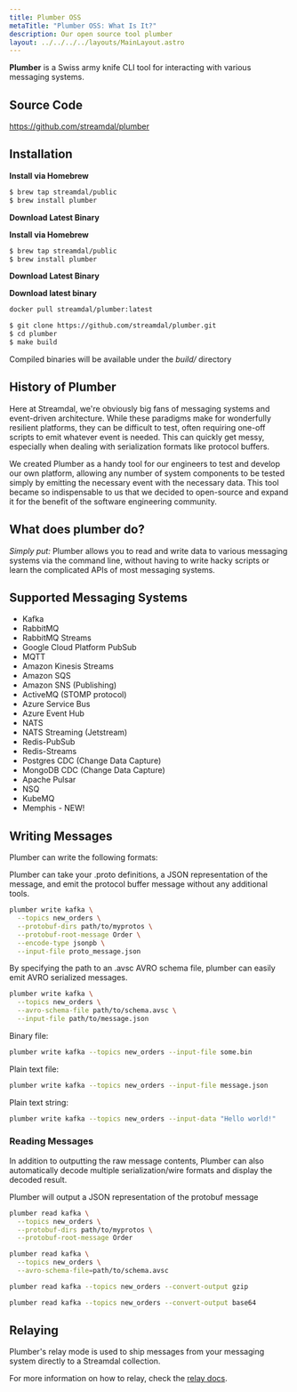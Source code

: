 ```yaml
---
title: Plumber OSS
metaTitle: "Plumber OSS: What Is It?"
description: Our open source tool plumber
layout: ../../../../layouts/MainLayout.astro
---
```


**Plumber** is a Swiss army knife CLI tool for interacting with various messaging systems.

## Source Code

https://github.com/streamdal/plumber

## Installation

**Install via Homebrew**

```bash
$ brew tap streamdal/public
$ brew install plumber
```

**Download Latest Binary**

**Install via Homebrew**

```bash
$ brew tap streamdal/public
$ brew install plumber
```

**Download Latest Binary**

**Download latest binary**

```bash
docker pull streamdal/plumber:latest
```

```bash
$ git clone https://github.com/streamdal/plumber.git
$ cd plumber
$ make build
```

Compiled binaries will be available under the _build/_ directory

## History of Plumber

Here at Streamdal, we're obviously big fans of messaging systems and event-driven architecture. While these paradigms make for wonderfully resilient platforms, they can be difficult to test, often requiring one-off scripts to emit whatever event is needed. This can quickly get messy, especially when dealing with serialization formats like protocol buffers.

We created Plumber as a handy tool for our engineers to test and develop our own platform, allowing any number of system components to be tested simply by emitting the necessary event with the necessary data. This tool became so indispensable to us that we decided to open-source and expand it for the benefit of the software engineering community.

## What does plumber do?

_Simply put:_ Plumber allows you to read and write data to various messaging systems via the command line, without having to write hacky scripts or learn the complicated APIs of most messaging systems.

## Supported Messaging Systems

- Kafka
- RabbitMQ
- RabbitMQ Streams
- Google Cloud Platform PubSub
- MQTT
- Amazon Kinesis Streams
- Amazon SQS
- Amazon SNS (Publishing)
- ActiveMQ (STOMP protocol)
- Azure Service Bus
- Azure Event Hub
- NATS
- NATS Streaming (Jetstream)
- Redis-PubSub
- Redis-Streams
- Postgres CDC (Change Data Capture)
- MongoDB CDC (Change Data Capture)
- Apache Pulsar
- NSQ
- KubeMQ
- Memphis - NEW!

## Writing Messages

Plumber can write the following formats:

Plumber can take your .proto definitions, a JSON representation of the message, and emit the protocol buffer message without any additional tools.

```bash
plumber write kafka \
  --topics new_orders \
  --protobuf-dirs path/to/myprotos \
  --protobuf-root-message Order \
  --encode-type jsonpb \
  --input-file proto_message.json
```

By specifying the path to an .avsc AVRO schema file, plumber can easily emit AVRO serialized messages.

```bash
plumber write kafka \
  --topics new_orders \
  --avro-schema-file path/to/schema.avsc \
  --input-file path/to/message.json
```

Binary file:

```bash
plumber write kafka --topics new_orders --input-file some.bin
```

Plain text file:

```bash
plumber write kafka --topics new_orders --input-file message.json
```

Plain text string:

```bash
plumber write kafka --topics new_orders --input-data "Hello world!"
```

### Reading Messages

In addition to outputting the raw message contents, Plumber can also automatically decode multiple serialization/wire formats and display the decoded result.

Plumber will output a JSON representation of the protobuf message

```bash
plumber read kafka \
  --topics new_orders \
  --protobuf-dirs path/to/myprotos \
  --protobuf-root-message Order
```

```bash
plumber read kafka \
  --topics new_orders \
  --avro-schema-file=path/to/schema.avsc
```

```bash
plumber read kafka --topics new_orders --convert-output gzip
```

```bash
plumber read kafka --topics new_orders --convert-output base64
```

## Relaying

Plumber's relay mode is used to ship messages from your messaging system directly to a Streamdal collection.

For more information on how to relay, check the [relay docs](/en/data-ingestion/relay/overview/).
